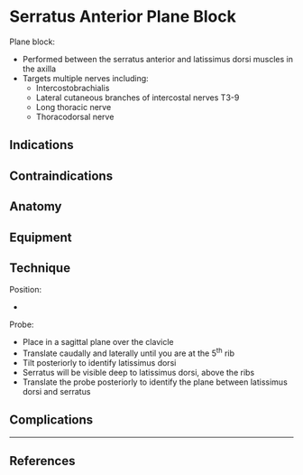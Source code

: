# Serratus Anterior Plane Block


Plane block:

* Performed between the serratus anterior and latissimus dorsi muscles in the axilla
* Targets multiple nerves including:
	* Intercostobrachialis
	* Lateral cutaneous branches of intercostal nerves T3-9
	* Long thoracic nerve
	* Thoracodorsal nerve

## Indications

## Contraindications

## Anatomy

## Equipment

## Technique

Position:

* 


Probe:

* Place in a sagittal plane over the clavicle
* Translate caudally and laterally until you are at the 5<sup>th</sup> rib
* Tilt posteriorly to identify latissimus dorsi
* Serratus will be visible deep to latissimus dorsi, above the ribs
* Translate the probe posteriorly to identify the plane between latissimus dorsi and serratus

## Complications


---

## References
